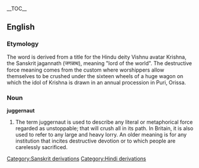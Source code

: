 {{wikipedia}}
__TOC__
==English==
===Etymology===
The word is derived from a title for the Hindu deity Vishnu avatar Krishna, the Sanskrit jagannath (जगन्नाथ), meaning "lord of the world". The destructive force meaning comes from the custom where worshippers allow themselves to be crushed under the sixteen wheels of a huge wagon on which the idol of Krishna is drawn in an annual procession in Puri, Orissa.

===Noun===
'''juggernaut'''

#The term juggernaut is used to describe any literal or metaphorical force regarded as unstoppable; that will crush all in its path. In Britain, it is also used to refer to any large and heavy lorry. An older meaning is for any institution that incites destructive devotion or to which people are carelessly sacrificed.
[[Category:Sanskrit derivations]]
[[Category:Hindi derivations]]
